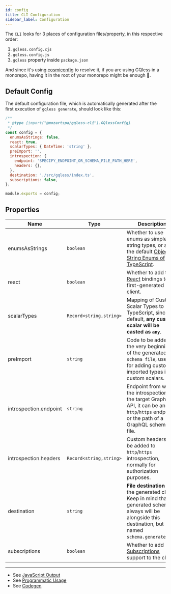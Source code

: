 ```yaml
---
id: config
title: CLI Configuration
sidebar_label: Configuration
---
```


The `CLI` looks for 3 places of configuration files/property, in this respective order:

1. `gqless.config.cjs`
2. `gqless.config.js`
3. `gqless` property inside `package.json`

And since it's using [cosmiconfig](https://github.com/davidtheclark/cosmiconfig) to resolve it, if you are using GQless in a monorepo, having it in the root of your monorepo might be enough :tada:.

## Default Config

The default configuration file, which is automatically generated after the first execution of `gqless generate`, should look like this:

```js
/**
 * @type {import("@mozartspa/gqless-cli").GQlessConfig}
 */
const config = {
  enumsAsStrings: false,
  react: true,
  scalarTypes: { DateTime: 'string' },
  preImport: '',
  introspection: {
    endpoint: 'SPECIFY_ENDPOINT_OR_SCHEMA_FILE_PATH_HERE',
    headers: {},
  },
  destination: './src/gqless/index.ts',
  subscriptions: false,
};

module.exports = config;
```

## Properties

| Name                   | Type                    | Description                                                                                                                                                               |
| ---------------------- | ----------------------- | ------------------------------------------------------------------------------------------------------------------------------------------------------------------------- |
| enumsAsStrings         | `boolean`               | Whether to use enums as simple string types, or as the default [Object String Enums of TypeScript](https://www.typescriptlang.org/docs/handbook/enums.html#string-enums). |
| react                  | `boolean`               | Whether to add the [React](/react/fetching-data) bindings to the first-generated client.                                                                                  |
| scalarTypes            | `Record<string,string>` | Mapping of Custom Scalar Types to TypeScript, since by default, **any custom scalar will be casted as `any`**.                                                            |
| preImport              | `string`                | Code to be added at the very beginning of the generated `schema file`, useful for adding custom imported types in custom scalars.                                         |
| introspection.endpoint | `string`                | Endpoint from where the introspection of the target GraphQL API, it can be an `http`/`https` endpoint, or the path of a `.gql` GraphQL schema file.                       |
| introspection.headers  | `Record<string,string>` | Custom headers to be added to `http`/`https` introspection, normally for authorization purposes.                                                                          |
| destination            | `string`                | **File destination** of the generated client. Keep in mind that the generated schema always will be alongside this destination, but named `schema.generated.ts`.          |
| subscriptions          | `boolean`               | Whether to add [Subscriptions](/client/subscriptions) support to the client.                                                                                              |

---

- See [JavaScript Output](/cli/javascript)
- See [Programmatic Usage](/cli/programmatic)
- See [Codegen](/cli/codegen)
